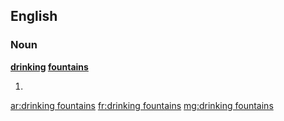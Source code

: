 ==English==

===Noun===
'''[[drinking]] [[fountain]]s'''

# {{plural of|[[drinking fountain]]}}

[[ar:drinking fountains]]
[[fr:drinking fountains]]
[[mg:drinking fountains]]